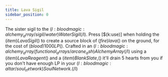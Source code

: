 ```yaml
---
title: Lava Sigil
sidebar_position: 0
---
```



The sister sigil to the $(l:bloodmagic:alchemy_array/sigil/water)Water Sigil$(/l). Press [$(k:use)] when holding the $(item)Lava Sigil$() to create a source block of $(fire)lava$() on the ground, for the cost of $(blood)1000 LP$(). Crafted in an $(l:bloodmagic:alchemy_array/functional_arrays/arcane_ash)Alchemy Array$(/l) using a $(item)Lava Reagent$() and a $(item)Blank Slate,$() it'll drain 5 hearts from you if you don't have enough LP in your $(l:bloodmagic:altar/soul_network)Soul Network.$(/l)
